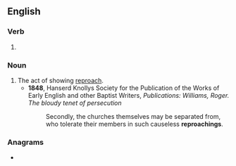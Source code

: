 ==English==

===Verb===
{{head|en|verb form}}

# {{present participle of|en|reproach|nocat=1}}

===Noun===
{{en-noun}}

# The act of showing [[reproach]].
#* '''1848''', Hanserd Knollys Society for the Publication of the Works of Early English and other Baptist Writers, ''Publications: Williams, Roger. The bloudy tenet of persecution''
#*: Secondly, the churches themselves may be separated from, who tolerate their members in such causeless '''reproachings'''.

===Anagrams===
* {{anagrams|en|a=aceghinoprr|renographic}}